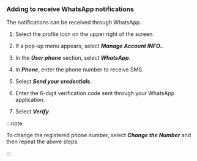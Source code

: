 ### Adding to receive WhatsApp notifications

The notifications can be received through WhatsApp.

<ImgLang img='set-event-whatsapp-notification.png' desc='WhatsApp'/>

1. Select the profile icon on the upper right of the screen. 

2. If a pop-up menu appears, select **_Manage Account INFO._**. 

3. In the **_User phone_** section, select **_WhatsApp_**. 

4. In **_Phone_**, enter the phone number to receive SMS.

5. Select **_Send your credentials_**.

6. Enter the 6-digit verification code sent through your WhatsApp application.

7. Select **_Verify_**.

:::note

To change the registered phone number, select **_Change the Number_** and then repeat the above steps.

:::
